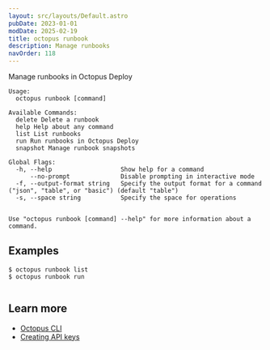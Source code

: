 ```yaml
---
layout: src/layouts/Default.astro
pubDate: 2023-01-01
modDate: 2025-02-19
title: octopus runbook
description: Manage runbooks
navOrder: 118
---
```


Manage runbooks in Octopus Deploy

```
Usage:
  octopus runbook [command]

Available Commands:
  delete Delete a runbook
  help Help about any command
  list List runbooks
  run Run runbooks in Octopus Deploy
  snapshot Manage runbook snapshots

Global Flags:
  -h, --help                   Show help for a command
      --no-prompt              Disable prompting in interactive mode
  -f, --output-format string   Specify the output format for a command ("json", "table", or "basic") (default "table")
  -s, --space string           Specify the space for operations


Use "octopus runbook [command] --help" for more information about a command.
```

## Examples

<SamplesInstance />

```
$ octopus runbook list
$ octopus runbook run


```

## Learn more

- [Octopus CLI](/docs/octopus-rest-api/cli)
- [Creating API keys](/docs/octopus-rest-api/how-to-create-an-api-key)